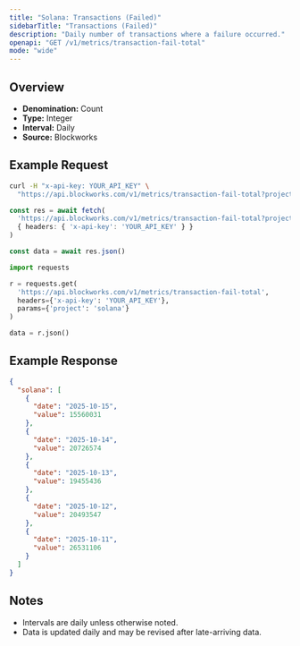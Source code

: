 ```yaml
---
title: "Solana: Transactions (Failed)"
sidebarTitle: "Transactions (Failed)"
description: "Daily number of transactions where a failure occurred."
openapi: "GET /v1/metrics/transaction-fail-total"
mode: "wide"
---
```


## Overview

- **Denomination:** Count
- **Type:** Integer
- **Interval:** Daily
- **Source:** Blockworks

## Example Request

<CodeGroup>

```bash cURL
curl -H "x-api-key: YOUR_API_KEY" \
  "https://api.blockworks.com/v1/metrics/transaction-fail-total?project=solana"
```

```typescript TypeScript
const res = await fetch(
  'https://api.blockworks.com/v1/metrics/transaction-fail-total?project=solana',
  { headers: { 'x-api-key': 'YOUR_API_KEY' } }
)

const data = await res.json()
```

```python Python
import requests

r = requests.get(
  'https://api.blockworks.com/v1/metrics/transaction-fail-total',
  headers={'x-api-key': 'YOUR_API_KEY'},
  params={'project': 'solana'}
)

data = r.json()
```

</CodeGroup>

## Example Response

```json
{
  "solana": [
    {
      "date": "2025-10-15",
      "value": 15560031
    },
    {
      "date": "2025-10-14",
      "value": 20726574
    },
    {
      "date": "2025-10-13",
      "value": 19455436
    },
    {
      "date": "2025-10-12",
      "value": 20493547
    },
    {
      "date": "2025-10-11",
      "value": 26531106
    }
  ]
}
```

## Notes
- Intervals are daily unless otherwise noted.
- Data is updated daily and may be revised after late-arriving data.